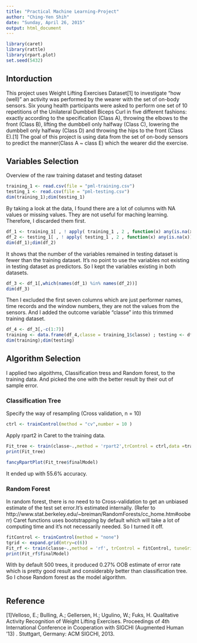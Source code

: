 ```yaml
---
title: "Practical Machine Learning-Project"
author: "Ching-Yen Shih"
date: "Sunday, April 26, 2015"
output: html_document
---
```

```r
library(caret)
library(rattle)
library(rpart.plot)
set.seed(5432)
```
## Intorduction

  This project uses Weight Lifting Exercises Dataset[1] to investigate "how (well)" an activity was performed by the wearer with the set of on-body sensors.
  Six young health participants were asked to perform one set of 10 repetitions of the Unilateral Dumbbell Biceps Curl in five different fashions: exactly according to the specification (Class A), throwing the elbows to the front (Class B), lifting the dumbbell only halfway (Class C), lowering the dumbbell only halfway (Class D) and throwing the hips to the front (Class E).[1]
  The goal of this project is using data from the set of on-body sensors to predict the manner(Class A ~ class E) which the wearer did the exercise.
    
## Variables Selection
Overview of the raw training dataset and testing dataset
```r
training_1 <- read.csv(file = "pml-training.csv")
testing_1 <- read.csv(file = "pml-testing.csv")
dim(training_1);dim(testing_1)
```
  By taking a look at the data, I found there are a lot of columns with NA values or missing values. They are not useful for maching learning. Therefore, I discarded them first.
  
```r
df_1 <- training_1[ , ! apply( training_1 , 2 , function(x) any(is.na(x)) ) ]
df_2 <- testing_1[ , ! apply( testing_1 , 2 , function(x) any(is.na(x)) ) ]
dim(df_1);dim(df_2)
```

  It shows that the number of the variables remained in testing dataset is fewer than the training dataset.  It's no point to use the variables not existing in testing dataset as predictors. So I kept the variables existing in both datasets. 

```r
df_3 <- df_1[,which(names(df_1) %in% names(df_2))]
dim(df_3)
```

  Then I excluded the first seven columns which are just performer names, time records and the window numbers, they are not the values from the sensors. And I added the outcome variable "classe" into this trimmed training dataset.
```r
df_4 <- df_3[,-c(1:7)]
training <- data.frame(df_4,classe = training_1$classe) ; testing <- df_2
dim(training);dim(testing)
```


## Algorithm Selection
  I applied two algoithms, Classification tress and Random forest, to the training data. And picked the one with the better result by their out of sample error.
  
### Classification Tree

  Specify the way of resampling (Cross validation, n = 10)
```r
ctrl <- trainControl(method = "cv",number = 10 )
```
  Apply rpart2 in Caret to the training data.
```r
Fit_tree <- train(classe~.,method = 'rpart2',trControl = ctrl,data =training)
print(Fit_tree)
```
```r
fancyRpartPlot(Fit_tree$finalModel)
```

It ended up with 55.6% accuracy.

### Random Forest
  In random forest, there is no need to to Cross-validation to get an unbiased estimate of the test set error.It's estimated internally. (Refer to http://www.stat.berkeley.edu/~breiman/RandomForests/cc_home.htm#ooberr)
  Caret functions uses bootstrapping by default which will take a lot of computing time and it's not necessarily needed. So I turned it off.
  
```r
fitControl <- trainControl(method = "none")
tgrid <- expand.grid(mtry=c(6)) 
Fit_rf <- train(classe~.,method = 'rf', trControl = fitControl, tuneGrid=tgrid,data=training)
print(Fit_rf$finalModel)
```
  With by default 500 trees, it produced 0.27% OOB estimate of error rate which is pretty good result and considerably better than classification tree. So I chose Random forest as the model algorithm.
```r

```
## Reference

[1]Velloso, E.; Bulling, A.; Gellersen, H.; Ugulino, W.; Fuks, H. Qualitative Activity Recognition of Weight Lifting Exercises. Proceedings of 4th International Conference in Cooperation with SIGCHI (Augmented Human '13) . Stuttgart, Germany: ACM SIGCHI, 2013.

